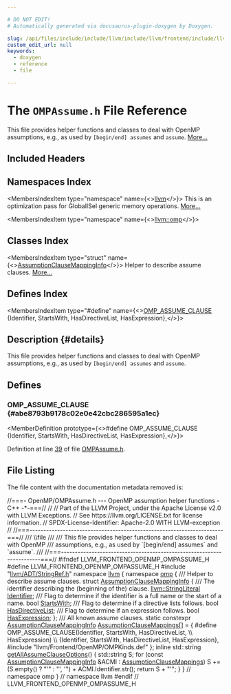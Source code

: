 ```yaml
---

# DO NOT EDIT!
# Automatically generated via docusaurus-plugin-doxygen by Doxygen.

slug: /api/files/include/include/llvm/include/llvm/frontend/include/llvm/frontend/openmp/ompassume-h
custom_edit_url: null
keywords:
  - doxygen
  - reference
  - file

---
```





# The `OMPAssume.h` File Reference

<DoxygenPage pluginConfig={pluginConfig}>

This file provides helper functions and classes to deal with OpenMP assumptions, e.g., as used by <code>&#91;begin/end&#93; assumes</code> and <code>assume</code>. <a href="#details">More...</a>

## Included Headers

<IncludesList>
<IncludesListItem
  filePath="llvm/ADT/StringRef.h"
  permalink="/docs/api/files/include/include/llvm/include/llvm/adt/stringref-h"
  isLocal="true" />
<IncludesListItem
  filePath="llvm/Frontend/OpenMP/OMPKinds.def"
  permalink=""
  isLocal="true" />
</IncludesList>

## Namespaces Index

<MembersIndex>

<MembersIndexItem
  type="namespace"
  name={<><a href="/docs/api/namespaces/llvm">llvm</a></>}>
This is an optimization pass for GlobalISel generic memory operations. <a href="/docs/api/namespaces/llvm/#details">More...</a>
</MembersIndexItem>

<MembersIndexItem
  type="namespace"
  name={<><a href="/docs/api/namespaces/llvm/omp">llvm::omp</a></>}>
</MembersIndexItem>

</MembersIndex>

## Classes Index

<MembersIndex>

<MembersIndexItem
  type="struct"
  name={<><a href="/docs/api/structs/llvm/omp/assumptionclausemappinginfo">AssumptionClauseMappingInfo</a></>}>
Helper to describe assume clauses. <a href="/docs/api/structs/llvm/omp/assumptionclausemappinginfo/#details">More...</a>
</MembersIndexItem>

</MembersIndex>

## Defines Index

<MembersIndex>

<MembersIndexItem
  type="#define"
  name={<><a href="#abe8793b9178c02e0e42cbc286595a1ec">OMP&#95;ASSUME&#95;CLAUSE</a>&nbsp;&nbsp;&nbsp;  &#123;Identifier, StartsWith, HasDirectiveList, HasExpression&#125;,</>}>
</MembersIndexItem>

</MembersIndex>

## Description {#details}

This file provides helper functions and classes to deal with OpenMP assumptions, e.g., as used by <code>&#91;begin/end&#93; assumes</code> and <code>assume</code>.

<SectionDefinition>

## Defines

### OMP&#95;ASSUME&#95;CLAUSE {#abe8793b9178c02e0e42cbc286595a1ec}

<MemberDefinition
  prototype={<>#define OMP&#95;ASSUME&#95;CLAUSE&nbsp;&nbsp;&nbsp;  &#123;Identifier, StartsWith, HasDirectiveList, HasExpression&#125;,</>}>

Definition at line <a href="#l00039">39</a> of file <a href="/docs/api/files/include/include/llvm/include/llvm/frontend/include/llvm/frontend/openmp/ompassume-h">OMPAssume.h</a>.
</MemberDefinition>

</SectionDefinition>

## File Listing

The file content with the documentation metadata removed is:

<ProgramListing>

<Link id="l00001" /><CodeLine lineNumber="1"><span class="doxyHighlightComment">//===- OpenMP/OMPAssume.h --- OpenMP assumption helper functions  - C++ -&#42;-===//</span></CodeLine>
<Link id="l00002" /><CodeLine lineNumber="2"><span class="doxyHighlightComment">//</span></CodeLine>
<Link id="l00003" /><CodeLine lineNumber="3"><span class="doxyHighlightComment">// Part of the LLVM Project, under the Apache License v2.0 with LLVM Exceptions.</span></CodeLine>
<Link id="l00004" /><CodeLine lineNumber="4"><span class="doxyHighlightComment">// See https://llvm.org/LICENSE.txt for license information.</span></CodeLine>
<Link id="l00005" /><CodeLine lineNumber="5"><span class="doxyHighlightComment">// SPDX-License-Identifier: Apache-2.0 WITH LLVM-exception</span></CodeLine>
<Link id="l00006" /><CodeLine lineNumber="6"><span class="doxyHighlightComment">//</span></CodeLine>
<Link id="l00007" /><CodeLine lineNumber="7"><span class="doxyHighlightComment">//===----------------------------------------------------------------------===//</span></CodeLine>
<Link id="l00008" /><CodeLine lineNumber="8"><span class="doxyHighlightComment">/// \\file</span></CodeLine>
<Link id="l00009" /><CodeLine lineNumber="9"><span class="doxyHighlightComment">///</span></CodeLine>
<Link id="l00010" /><CodeLine lineNumber="10"><span class="doxyHighlightComment">/// This file provides helper functions and classes to deal with OpenMP</span></CodeLine>
<Link id="l00011" /><CodeLine lineNumber="11"><span class="doxyHighlightComment">/// assumptions, e.g., as used by &#96;&#91;begin/end&#93; assumes&#96; and &#96;assume&#96;.</span></CodeLine>
<Link id="l00012" /><CodeLine lineNumber="12"><span class="doxyHighlightComment">///</span></CodeLine>
<Link id="l00013" /><CodeLine lineNumber="13"><span class="doxyHighlightComment">//===----------------------------------------------------------------------===//</span></CodeLine>
<Link id="l00014" /><CodeLine lineNumber="14"></CodeLine>
<Link id="l00015" /><CodeLine lineNumber="15"><span class="doxyHighlightPreprocessor">#ifndef LLVM&#95;FRONTEND&#95;OPENMP&#95;OMPASSUME&#95;H</span></CodeLine>
<Link id="l00016" /><CodeLine lineNumber="16"><span class="doxyHighlightPreprocessor">#define LLVM&#95;FRONTEND&#95;OPENMP&#95;OMPASSUME&#95;H</span></CodeLine>
<Link id="l00017" /><CodeLine lineNumber="17"></CodeLine>
<Link id="l00018" /><CodeLine lineNumber="18"><span class="doxyHighlightPreprocessor">#include &quot;<a href="/docs/api/files/include/include/llvm/include/llvm/adt/stringref-h">llvm/ADT/StringRef.h</a>&quot;</span></CodeLine>
<Link id="l00019" /><CodeLine lineNumber="19"></CodeLine>
<Link id="l00020" /><CodeLine lineNumber="20"><span class="doxyHighlightKeyword">namespace </span><span class="doxyHighlight"><a href="/docs/api/namespaces/llvm">llvm</a> &#123;</span></CodeLine>
<Link id="l00021" /><CodeLine lineNumber="21"></CodeLine>
<Link id="l00022" /><CodeLine lineNumber="22"><span class="doxyHighlightKeyword">namespace </span><span class="doxyHighlight"><a href="/docs/api/namespaces/llvm/omp">omp</a> &#123;</span></CodeLine>
<Link id="l00023" /><CodeLine lineNumber="23"></CodeLine>
<Link id="l00024" /><CodeLine lineNumber="24"><span class="doxyHighlightComment">/// Helper to describe assume clauses.</span></CodeLine>
<Link id="l00025" /><CodeLine lineNumber="25" lineLink="/docs/api/structs/llvm/omp/assumptionclausemappinginfo"><span class="doxyHighlightKeyword">struct </span><span class="doxyHighlight"><a href="/docs/api/structs/llvm/omp/assumptionclausemappinginfo">AssumptionClauseMappingInfo</a> &#123;</span></CodeLine>
<Link id="l00026" /><CodeLine lineNumber="26"><span class="doxyHighlightComment">  /// The identifier describing the (beginning of the) clause.</span></CodeLine>
<Link id="l00027" /><CodeLine lineNumber="27" lineLink="/docs/api/structs/llvm/omp/assumptionclausemappinginfo/#a5c3e627c29b05e588c79f75a3dbdbb52"><span class="doxyHighlight">  <a href="/docs/api/classes/llvm/stringliteral">llvm::StringLiteral</a> <a href="/docs/api/structs/llvm/omp/assumptionclausemappinginfo/#a5c3e627c29b05e588c79f75a3dbdbb52">Identifier</a>;</span></CodeLine>
<Link id="l00028" /><CodeLine lineNumber="28"><span class="doxyHighlightComment">  /// Flag to determine if the identifier is a full name or the start of a name.</span></CodeLine>
<Link id="l00029" /><CodeLine lineNumber="29" lineLink="/docs/api/structs/llvm/omp/assumptionclausemappinginfo/#a53e94194172fcca4059145acbba17cdd"><span class="doxyHighlight">  </span><span class="doxyHighlightKeywordType">bool</span><span class="doxyHighlight"> <a href="/docs/api/structs/llvm/omp/assumptionclausemappinginfo/#a53e94194172fcca4059145acbba17cdd">StartsWith</a>;</span></CodeLine>
<Link id="l00030" /><CodeLine lineNumber="30"><span class="doxyHighlightComment">  /// Flag to determine if a directive lists follows.</span></CodeLine>
<Link id="l00031" /><CodeLine lineNumber="31" lineLink="/docs/api/structs/llvm/omp/assumptionclausemappinginfo/#a2a1d5054a42e2a89f72a7ed84c1aa3f8"><span class="doxyHighlight">  </span><span class="doxyHighlightKeywordType">bool</span><span class="doxyHighlight"> <a href="/docs/api/structs/llvm/omp/assumptionclausemappinginfo/#a2a1d5054a42e2a89f72a7ed84c1aa3f8">HasDirectiveList</a>;</span></CodeLine>
<Link id="l00032" /><CodeLine lineNumber="32"><span class="doxyHighlightComment">  /// Flag to determine if an expression follows.</span></CodeLine>
<Link id="l00033" /><CodeLine lineNumber="33" lineLink="/docs/api/structs/llvm/omp/assumptionclausemappinginfo/#ab98a86a0066b2ccff38a6aeb90adc4b4"><span class="doxyHighlight">  </span><span class="doxyHighlightKeywordType">bool</span><span class="doxyHighlight"> <a href="/docs/api/structs/llvm/omp/assumptionclausemappinginfo/#ab98a86a0066b2ccff38a6aeb90adc4b4">HasExpression</a>;</span></CodeLine>
<Link id="l00034" /><CodeLine lineNumber="34"><span class="doxyHighlight">&#125;;</span></CodeLine>
<Link id="l00035" /><CodeLine lineNumber="35"></CodeLine>
<Link id="l00036" /><CodeLine lineNumber="36"><span class="doxyHighlightComment">/// All known assume clauses.</span></CodeLine>
<Link id="l00037" /><CodeLine lineNumber="37" lineLink="/docs/api/namespaces/llvm/omp/#ad0b1d3bf5e80bea8b3b6180586e1c96b"><span class="doxyHighlightKeyword">static</span><span class="doxyHighlight"> </span><span class="doxyHighlightKeyword">constexpr</span><span class="doxyHighlight"> <a href="/docs/api/structs/llvm/omp/assumptionclausemappinginfo">AssumptionClauseMappingInfo</a> <a href="/docs/api/namespaces/llvm/omp/#ad0b1d3bf5e80bea8b3b6180586e1c96b">AssumptionClauseMappings</a>&#91;&#93; = &#123;</span></CodeLine>
<Link id="l00038" /><CodeLine lineNumber="38"><span class="doxyHighlightPreprocessor">#define OMP&#95;ASSUME&#95;CLAUSE(Identifier, StartsWith, HasDirectiveList,            \\</span></CodeLine>
<Link id="l00039" /><CodeLine lineNumber="39"><span class="doxyHighlightPreprocessor">                          HasExpression)                                       \\</span></CodeLine>
<Link id="l00040" /><CodeLine lineNumber="40"><span class="doxyHighlightPreprocessor">  &#123;Identifier, StartsWith, HasDirectiveList, HasExpression&#125;,</span></CodeLine>
<Link id="l00041" /><CodeLine lineNumber="41"><span class="doxyHighlightPreprocessor">#include &quot;llvm/Frontend/OpenMP/OMPKinds.def&quot;</span></CodeLine>
<Link id="l00042" /><CodeLine lineNumber="42"><span class="doxyHighlight">&#125;;</span></CodeLine>
<Link id="l00043" /><CodeLine lineNumber="43"></CodeLine>
<Link id="l00044" /><CodeLine lineNumber="44" lineLink="/docs/api/namespaces/llvm/omp/#ae88215d4ed5233e9eb893fded3634787"><span class="doxyHighlightKeyword">inline</span><span class="doxyHighlight"> std::string <a href="/docs/api/namespaces/llvm/omp/#ae88215d4ed5233e9eb893fded3634787">getAllAssumeClauseOptions</a>() &#123;</span></CodeLine>
<Link id="l00045" /><CodeLine lineNumber="45"><span class="doxyHighlight">  std::string S;</span></CodeLine>
<Link id="l00046" /><CodeLine lineNumber="46"><span class="doxyHighlight">  </span><span class="doxyHighlightKeywordFlow">for</span><span class="doxyHighlight"> (</span><span class="doxyHighlightKeyword">const</span><span class="doxyHighlight"> <a href="/docs/api/structs/llvm/omp/assumptionclausemappinginfo">AssumptionClauseMappingInfo</a> &amp;ACMI : <a href="/docs/api/namespaces/llvm/omp/#ad0b1d3bf5e80bea8b3b6180586e1c96b">AssumptionClauseMappings</a>)</span></CodeLine>
<Link id="l00047" /><CodeLine lineNumber="47"><span class="doxyHighlight">    S += (S.empty() ? </span><span class="doxyHighlightStringLiteral">&quot;&#39;&quot;</span><span class="doxyHighlight"> : </span><span class="doxyHighlightStringLiteral">&quot;&#39;, &#39;&quot;</span><span class="doxyHighlight">) + ACMI.Identifier.str();</span></CodeLine>
<Link id="l00048" /><CodeLine lineNumber="48"><span class="doxyHighlight">  </span><span class="doxyHighlightKeywordFlow">return</span><span class="doxyHighlight"> S + </span><span class="doxyHighlightStringLiteral">&quot;&#39;&quot;</span><span class="doxyHighlight">;</span></CodeLine>
<Link id="l00049" /><CodeLine lineNumber="49"><span class="doxyHighlight">&#125;</span></CodeLine>
<Link id="l00050" /><CodeLine lineNumber="50"></CodeLine>
<Link id="l00051" /><CodeLine lineNumber="51"><span class="doxyHighlight">&#125; </span><span class="doxyHighlightComment">// namespace omp</span></CodeLine>
<Link id="l00052" /><CodeLine lineNumber="52"></CodeLine>
<Link id="l00053" /><CodeLine lineNumber="53"><span class="doxyHighlight">&#125; </span><span class="doxyHighlightComment">// namespace llvm</span></CodeLine>
<Link id="l00054" /><CodeLine lineNumber="54"></CodeLine>
<Link id="l00055" /><CodeLine lineNumber="55"><span class="doxyHighlightPreprocessor">#endif </span><span class="doxyHighlightComment">// LLVM&#95;FRONTEND&#95;OPENMP&#95;OMPASSUME&#95;H</span></CodeLine>

</ProgramListing>


</DoxygenPage>
